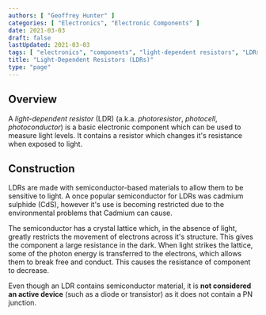 ```yaml
---
authors: [ "Geoffrey Hunter" ]
categories: [ "Electronics", "Electronic Components" ]
date: 2021-03-03
draft: false
lastUpdated: 2021-03-03
tags: [ "electronics", "components", "light-dependent resistors", "LDRs" ]
title: "Light-Dependent Resistors (LDRs)"
type: "page"
---
```



## Overview

A _light-dependent resistor_ (LDR) (a.k.a. _photoresistor_, _photocell_, _photoconductor_) is a basic electronic component which can be used to measure light levels. It contains a resistor which changes it's resistance when exposed to light. 

## Construction

LDRs are made with semiconductor-based materials to allow them to be sensitive to light. A once popular semiconductor for LDRs was cadmium sulphide (CdS), however it's use is becoming restricted due to the environmental problems that Cadmium can cause.

The semiconductor has a crystal lattice which, in the absence of light, greatly restricts the movement of electrons across it's structure. This gives the component a large resistance in the dark. When light strikes the lattice, some of the photon energy is transferred to the electrons, which allows them to break free and conduct. This causes the resistance of component to decrease.

Even though an LDR contains semiconductor material, it is **not considered an active device** (such as a diode or transistor) as it does not contain a PN junction.